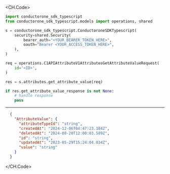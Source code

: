 
<CH.Code>
```python GetAttributeValue.py
import conductorone_sdk_typescript
from conductorone_sdk_typescript.models import operations, shared

s = conductorone_sdk_typescript.ConductoroneSDKTypescript(
    security=shared.Security(
        bearer_auth="<YOUR_BEARER_TOKEN_HERE>",
        oauth="Bearer <YOUR_ACCESS_TOKEN_HERE>",
    ),
)

req = operations.C1APIAttributeV1AttributesGetAttributeValueRequest(
    id='<ID>',
)

res = s.attributes.get_attribute_value(req)

if res.get_attribute_value_response is not None:
    # handle response
    pass
```
---

```json Example Response
  {
    "AttributeValue": {
      "attributeTypeId": "string",
      "createdAt": "2024-12-06T04:47:23.184Z",
      "deletedAt": "2024-08-20T12:00:03.589Z",
      "id": "string",
      "updatedAt": "2023-05-29T15:24:04.034Z",
      "value": "string"
    }
  }
```
</CH.Code>
